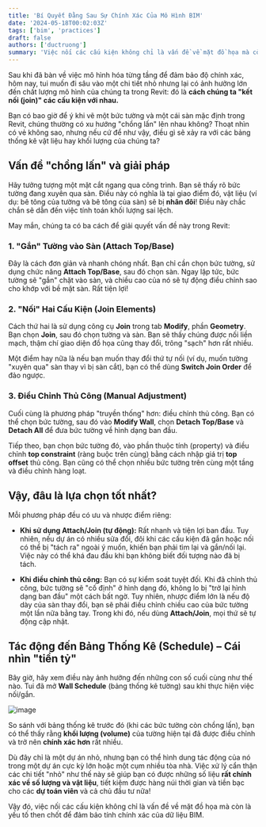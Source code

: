 ```yaml
---
title: 'Bí Quyết Đằng Sau Sự Chính Xác Của Mô Hình BIM'
date: '2024-05-18T00:02:03Z'
tags: ['bim', 'practices']
draft: false
authors: ['ductruong']
summary: 'Việc nối các cấu kiện không chỉ là vấn đề về mặt đồ họa mà còn là yếu tố then chốt để đảm bảo tính chính xác của dữ liệu BIM.'
---
```


Sau khi đã bàn về việc mô hình hóa từng tầng để đảm bảo độ chính xác, hôm nay, tui muốn đi sâu vào một chi tiết nhỏ nhưng lại có ảnh hưởng lớn đến chất lượng mô hình của chúng ta trong Revit: đó là **cách chúng ta "kết nối (join)" các cấu kiện với nhau.**

Bạn có bao giờ để ý khi vẽ một bức tường và một cái sàn mặc định trong Revit, chúng thường có xu hướng "chồng lấn" lên nhau không? Thoạt nhìn có vẻ không sao, nhưng nếu cứ để như vậy, điều gì sẽ xảy ra với các bảng thống kê vật liệu hay khối lượng của chúng ta?

<TOCInline toc={props.toc} exclude="" />

## Vấn đề "chồng lấn" và giải pháp

Hãy tưởng tượng một mặt cắt ngang qua công trình. Bạn sẽ thấy rõ bức tường đang xuyên qua sàn. Điều này có nghĩa là tại giao điểm đó, vật liệu (ví dụ: bê tông của tường và bê tông của sàn) sẽ bị **nhân đôi**! Điều này chắc chắn sẽ dẫn đến việc tính toán khối lượng sai lệch.

May mắn, chúng ta có ba cách để giải quyết vấn đề này trong Revit:

### 1. "Gắn" Tường vào Sàn (Attach Top/Base)

Đây là cách đơn giản và nhanh chóng nhất. Bạn chỉ cần chọn bức tường, sử dụng chức năng **Attach Top/Base**, sau đó chọn sàn. Ngay lập tức, bức tường sẽ "gắn" chặt vào sàn, và chiều cao của nó sẽ tự động điều chỉnh sao cho khớp với bề mặt sàn. Rất tiện lợi!

### 2. "Nối" Hai Cấu Kiện (Join Elements)

Cách thứ hai là sử dụng công cụ **Join** trong tab **Modify**, phần **Geometry**. Bạn chọn **Join**, sau đó chọn tường và sàn. Bạn sẽ thấy chúng được nối liền mạch, thậm chí giao diện đồ họa cũng thay đổi, trông "sạch" hơn rất nhiều.

Một điểm hay nữa là nếu bạn muốn thay đổi thứ tự nối (ví dụ, muốn tường "xuyên qua" sàn thay vì bị sàn cắt), bạn có thể dùng **Switch Join Order** để đảo ngược.

### 3. Điều Chỉnh Thủ Công (Manual Adjustment)

Cuối cùng là phương pháp "truyền thống" hơn: điều chỉnh thủ công. Bạn có thể chọn bức tường, sau đó vào **Modify Wall**, chọn **Detach Top/Base** và **Detach All** để đưa bức tường về hình dạng ban đầu.

Tiếp theo, bạn chọn bức tường đó, vào phần thuộc tính (property) và điều chỉnh **top constraint** (ràng buộc trên cùng) bằng cách nhập giá trị **top offset** thủ công. Bạn cũng có thể chọn nhiều bức tường trên cùng một tầng và điều chỉnh hàng loạt.

## Vậy, đâu là lựa chọn tốt nhất?

Mỗi phương pháp đều có ưu và nhược điểm riêng:

- **Khi sử dụng Attach/Join (tự động):** Rất nhanh và tiện lợi ban đầu. Tuy nhiên, nếu dự án có nhiều sửa đổi, đôi khi các cấu kiện đã gắn hoặc nối có thể bị "tách ra" ngoài ý muốn, khiến bạn phải tìm lại và gắn/nối lại. Việc này có thể khá đau đầu khi bạn không biết đối tượng nào đã bị tách.

- **Khi điều chỉnh thủ công:** Bạn có sự kiểm soát tuyệt đối. Khi đã chỉnh thủ công, bức tường sẽ "cố định" ở hình dạng đó, không lo bị "trở lại hình dạng ban đầu" một cách bất ngờ. Tuy nhiên, nhược điểm lớn là nếu độ dày của sàn thay đổi, bạn sẽ phải điều chỉnh chiều cao của bức tường một lần nữa bằng tay. Trong khi đó, nếu dùng **Attach/Join**, mọi thứ sẽ tự động cập nhật.

## Tác động đến Bảng Thống Kê (Schedule) – Cái nhìn "tiền tỷ"

Bây giờ, hãy xem điều này ảnh hưởng đến những con số cuối cùng như thế nào. Tui đã mở **Wall Schedule** (bảng thống kê tường) sau khi thực hiện việc nối/gắn.

![image](http://)

So sánh với bảng thống kê trước đó (khi các bức tường còn chồng lấn), bạn có thể thấy rằng **khối lượng (volume)** của tường hiện tại đã được điều chỉnh và trở nên **chính xác hơn** rất nhiều.

Dù đây chỉ là một dự án nhỏ, nhưng bạn có thể hình dung tác động của nó trong một dự án cực kỳ lớn hoặc một cụm nhiều tòa nhà. Việc xử lý cẩn thận các chi tiết "nhỏ" như thế này sẽ giúp bạn có được những số liệu **rất chính xác về số lượng và vật liệu**, tiết kiệm được hàng núi thời gian và tiền bạc cho các **dự toán viên** và cả chủ đầu tư nữa!

Vậy đó, việc nối các cấu kiện không chỉ là vấn đề về mặt đồ họa mà còn là yếu tố then chốt để đảm bảo tính chính xác của dữ liệu BIM.
